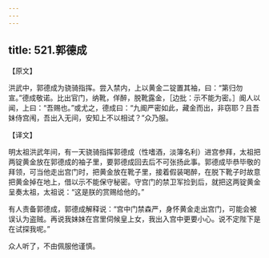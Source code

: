 ```yaml
---
---
---
```

title: 521.郭德成
---



【原文】

洪武中，郭德成为骁骑指挥。尝入禁内，上以黄金二锭置其袖，曰：“第归勿宣。”德成敬诺。比出官门，纳靴，佯醉，脱靴露金，［边批：示不能为密。］阍人以闻，上曰：“吾赐也。”或尤之，德成曰：“九阍严密如此，藏金而出，非窃耶？且吾妹侍宫闱，吾出入无间，安知上不以相试？”众乃服。

【译文】

明太祖洪武年间，有一天骁骑指挥郭德成（性嗜酒，淡簿名利）进宫参拜，太祖把两锭黄金放在郭德成的袖子里，要郭德成回去后不可张扬此事。郭德成毕恭毕敬的拜领，可当他走出宫门时，把黄金放在靴子里，接着假装喝醉，在脱下靴子时故意把黄金掉在地上，借以示不能保守秘密。守宫门的禁卫军捡到后，就把这两锭黄金呈奏太祖，太祖说：“这是朕的赏赐给他的。”

有人责备郭德成，郭德成解释说：“宫中门禁森严，身怀黄金走出宫门，可能会被误认为盗贼。再说我妹妹在宫里伺候皇上女，我出入宫中更要小心。说不定陛下是在试探我呢。”

众人听了，不由佩服他谨慎。